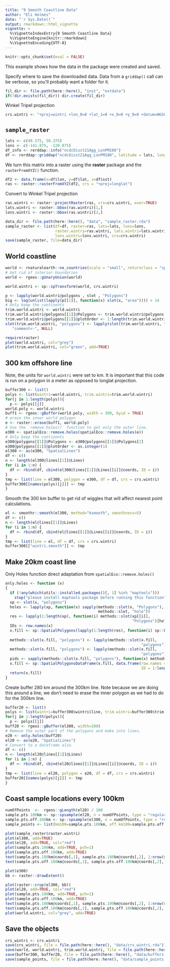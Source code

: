 ```yaml
---
title: "9 Smooth Coastline Data"
author: "Eli Holmes"
date: "`r Sys.Date()`"
output: rmarkdown::html_vignette
vignette: >
  %\VignetteIndexEntry{9 Smooth Coastline Data}
  %\VignetteEngine{knitr::rmarkdown}
  %\VignetteEncoding{UTF-8}
---
```


```r
knitr::opts_chunk$set(eval = FALSE)
```

This example shows how the data in the package were created and saved.

Specify where to save the downloaded data. Data from a `griddap()` call can be verbose, so you'll probably want a folder for it.
```r
fil_dir <- file.path(here::here(), "inst", "extdata")
if(!dir.exists(fil_dir)) dir.create(fil_dir)
```

Winkel Tripel projection
```r
crs.wintri <- "+proj=wintri +lon_0=0 +lat_1=0 +x_0=0 +y_0=0 +datum=WGS84 +units=km +no_defs"
```


## `sample_raster`

```r
lats <- c(40.375, 50.375)
lons <- c(-141.875, -120.875)
df_info <- rerddap::info("ncdcOisst21Agg_LonPM180")
df <- rerddap::griddap("ncdcOisst21Agg_LonPM180", latitude = lats, longitude = lons, time = c("2021-06-19", "2021-06-19"), fields = "sst")$data
```

We turn this matrix into a raster using the **raster** package and the `rasterFromXYZ()` function. 
```r
df2 <- data.frame(x=df$lon, y=df$lat, z=df$sst)
ras <- raster::rasterFromXYZ(df2, crs = "+proj=longlat")
```

Convert to Winkel Tripel projection
```r
ras.wintri <- raster::projectRaster(ras, crs=crs.wintri, over=TRUE)
lats.wintri <- raster::bbox(ras.wintri)[1,]
lons.wintri <- raster::bbox(ras.wintri)[2,]
```

```r
data_dir <- file.path(here::here(), "data", "sample_raster.rda")
sample_raster <- list(df=df, raster=ras, lats=lats, lons=lons, 
                      raster.wintri=ras.wintri, lats.wintri=lats.wintri, 
                      lons.wintri=lons.wintri, crs=crs.wintri)
save(sample_raster, file=data_dir)
```

## World coastline

```r
world <- rnaturalearth::ne_countries(scale = "small", returnclass = "sp")
# Get rid of interior boundaries
world <- rgeos::gUnaryUnion(world)
```

```r
world.wintri <- sp::spTransform(world, crs.wintri)
```

```r
p <- lapply(world.wintri@polygons , slot , "Polygons")
big <- log(unlist(lapply(p[[1]], function(x) slot(x, "area")))) > 14
# Only keep the continents
trim.world.wintri <- world.wintri
trim.world.wintri@polygons[[1]]@Polygons <- trim.world.wintri@polygons[[1]]@Polygons[which(big)]
trim.world.wintri@polygons[[1]]@plotOrder <- 1:length(trim.world.wintri@polygons[[1]]@Polygons)
slot(trim.world.wintri, "polygons") <- lapply(slot(trim.world.wintri, "polygons"),
   "comment<-", NULL)
```

```r
require(raster)
plot(world.wintri, col="grey")
plot(trim.world.wintri, col="green", add=TRUE)
```

## 300 km offshore line

Note, the units for `world.wintri` were set to km. It is important that this code is run on 
a polygon in a meter as opposed to longlat projection.
```r
buffer300 <- list()
polys <- list(wintri=world.wintri, trim.wintri=trim.world.wintri)
for(j in 1:length(polys)){
  p <- polys[[j]]
world.poly <- world.wintri
buff1 <- rgeos::gBuffer(world.poly, width = 300, byid = TRUE)
# erase the inner world polygon
e <- raster::erase(buff1, world.poly)
# Use the `remove.holes()` function to get only the outer line.
e300 <- spatialEco::remove.holes(spatialEco::remove.holes(e))
# Only keep the continents
e300@polygons[[1]]@Polygons <- e300@polygons[[1]]@Polygons[2]
e300@polygons[[1]]@plotOrder <- as.integer(1)
el300 <- as(e300, "SpatialLines")
df <- c()
n <- length(el300@lines[[1]]@Lines)
for (i in 1:n) {
  df <- rbind(df, cbind(el300@lines[[1]]@Lines[[i]]@coords, ID = i))
}
tmp <- list(line = el300, polygon = e300, df = df, crs = crs.wintri)
buffer300[[names(polys)[j]]] <- tmp
}
```

Smooth the 300 km buffer to get rid of wiggles that will affect nearest point calculations.
```r
el <- smoothr::smooth(el300, method="ksmooth", smoothness=5)
df <- c()
n <- length(el@lines[[1]]@Lines)
for (i in 1:n) {
  df <- rbind(df, cbind(el@lines[[1]]@Lines[[i]]@coords, ID = i))
}
tmp <- list(line = el, df = df, crs = crs.wintri)
buffer300[["wintri.smooth"]] <- tmp
```

## Make 20km coast line

Only Holes function direct adaptation from `spatialEco::remove.holes()`

```r
only.holes <- function (x) 
{
  if (!any(which(utils::installed.packages()[, 1] %in% "maptools"))) 
    stop("please install maptools package before running this function")
  xp <- slot(x, "polygons")
  holes <- lapply(xp, function(x) sapply(methods::slot(x, "Polygons"), 
                                         methods::slot, "hole"))
  res <- lapply(1:length(xp), function(i) methods::slot(xp[[i]], 
                                                        "Polygons")[holes[[i]]])
  IDs <- row.names(x)
  x.fill <- sp::SpatialPolygons(lapply(1:length(res), function(i) sp::Polygons(res[[i]], 
                                                                               ID = IDs[i])), proj4string = sp::CRS(sp::proj4string(x)))
  methods::slot(x.fill, "polygons") <- lapply(methods::slot(x.fill, 
                                                            "polygons"), maptools::checkPolygonsHoles)
  methods::slot(x.fill, "polygons") <- lapply(methods::slot(x.fill, 
                                                            "polygons"), "comment<-", NULL)
  pids <- sapply(methods::slot(x.fill, "polygons"), function(x) methods::slot(x, "ID"))
  x.fill <- sp::SpatialPolygonsDataFrame(x.fill, data.frame(row.names = pids, 
                                                            ID = 1:length(pids)))
  return(x.fill)
}
```

Create buffer 280 km around the 300km line. Note because we are doing this around a line, we don't need to erase the inner polygon as we had to do for the 300km line.
```r
buffer20 <- list()
polys <- list(wintri=buffer300$wintri$line, trim.wintri=buffer300$trim.wintri$line)
for(j in 1:length(polys)){
  p <- polys[[j]]
buff20 <- rgeos::gBuffer(el300, width=280)
# Remove the outer part of the polygons and make into lines.
e20 <- only.holes(buff20)
el20 <- as(e20, "SpatialLines")
# Convert to a dataframe also.
df <- c()
n <- length(el20@lines[[1]]@Lines)
for (i in 1:n) {
  df <- rbind(df, cbind(el20@lines[[1]]@Lines[[i]]@coords, ID = i))
}
tmp <- list(line = el20, polygon = e20, df = df, crs = crs.wintri)
buffer20[[names(polys)[j]]] <- tmp
}
```

## Coast sample locations every 100km

```r
numOfPoints  <-  rgeos::gLength(el20) / 100
sample.pts.100km <- sp::spsample(el20, n = numOfPoints, type = "regular")
sample.pts.off.100km <- sp::spsample(el300, n = numOfPoints, type = "regular")
sample_points <- list(km100=sample.pts.100km, off.km100=sample.pts.off.100km)
```

```r
plot(sample_raster$raster.wintri)
plot(el300, add=TRUE)
plot(el20, add=TRUE, col="red")
plot(sample.pts.100km, add=TRUE, pch=1)
plot(sample.pts.off.100km, add=TRUE)
text(sample.pts.100km@coords[,1], sample.pts.100km@coords[,2], 1:nrow(sample.pts.100km@coords), adj=-1)
text(sample.pts.off.100km@coords[,1], sample.pts.off.100km@coords[,2], 1:nrow(sample.pts.off.100km@coords), adj=1)
```


```r
plot(e300)
bb <- raster::drawExtent()
```

```r
plot(raster::crop(el300, bb))
plot(el20, add=TRUE, col="red")
plot(sample.pts.100km, add=TRUE, pch=1)
plot(sample.pts.off.100km, add=TRUE)
text(sample.pts.100km@coords[,1], sample.pts.100km@coords[,2], 1:nrow(sample.pts.100km@coords), adj=-1)
text(sample.pts.off.100km@coords[,1], sample.pts.off.100km@coords[,2], 1:nrow(sample.pts.off.100km@coords), adj=1)
plot(world.wintri, col="grey", add=TRUE)
```

## Save the objects

```r
crs_wintri <- crs.wintri
save(crs_wintri, file = file.path(here::here(), "data/crs_wintri.rda"))
save(world, world.wintri, trim.world.wintri, file = file.path(here::here(), "data/world.rda"))
save(buffer300, buffer20, file = file.path(here::here(), "data/buffers.rda"))
save(sample_points, file = file.path(here::here(), "data/sample_points.rda"))
```

